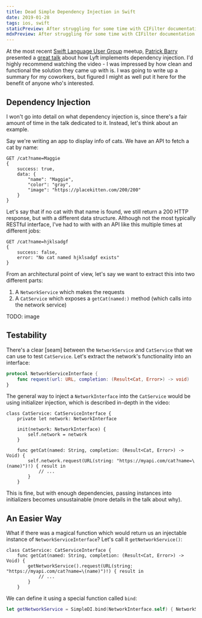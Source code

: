 ```yaml
---
title: Dead Simple Dependency Injection in Swift
date: 2019-01-28
tags: ios, swift
staticPreview: After struggling for some time with CIFilter documentation at work, I've been working on an app which can apply filters interactively for various inputs...
mdxPreview: After struggling for some time with CIFilter documentation at work, I've been [working on an app](https://twitter.com/noahsark769/status/1080580341973348352) which can apply filters interactively for various inputs...
---
```

At the most recent [Swift Language User Group](https://www.meetup.com/swift-language/) meetup, [Patrick Barry](https://twitter.com/patbarry) presented a [great talk](https://www.youtube.com/watch?v=dA9rGQRwHGs) about how Lyft implements dependency injection. I'd highly recommend watching the video - I was impressed by how clean and functional the solution they came up with is. I was going to write up a summary for my coworkers, but figured I might as well put it here for the benefit of anyone who's interested.

## Dependency Injection
I won't go into detail on what dependency injection is, since there's a fair amount of time in the talk dedicated to it. Instead, let's think about an example.

Say we're writing an app to display info of cats. We have an API to fetch a cat by name:

```
GET /cat?name=Maggie
{
    success: true,
    data: {
        "name": "Maggie",
        "color": "gray",
        "image": "https://placekitten.com/200/200"
    }
}
```

Let's say that if no cat with that name is found, we still return a 200 HTTP response, but with a different data structure. Although not the most typically RESTful interface, I've had to with with an API like this multiple times at different jobs:

```
GET /cat?name=hjklsadgf
{
    success: false,
    error: "No cat named hjklsadgf exists"
}
```

From an architectural point of view, let's say we want to extract this into two different parts:

1. A `NetworkService` which makes the requests
2. A `CatService` which exposes a `getCat(named:)` method (which calls into the network service)

TODO: image

## Testability
There's a clear [seam] between the `NetworkService` and `CatService` that we can use to test `CatService`. Let's extract the network's functionality into an interface:

```swift
protocol NetworkServiceInterface {
    func request(url: URL, completion: (Result<Cat, Error>) -> void)
}
```

The general way to inject a `NetworkInterface` into the `CatService` would be using initializer injection, which is described in-depth in the video:

```
class CatService: CatServiceInterface {
    private let network: NetworkInterface

    init(network: NetworkInterface) {
        self.network = network
    }

    func getCat(named: String, completion: (Result<Cat, Error>) -> Void) {
        self.network.request(URL(string: "https://myapi.com/cat?name=\(name)")!) { result in
            // ...
        }
    }
```

This is fine, but with enough dependencies, passing instances into initializers becomes unsustainable (more details in the talk about why).

## An Easier Way
What if there was a magical function which would return us an injectable instance of `NetworkServiceInterface`? Let's call it `getNetworkService()`:

```
class CatService: CatServiceInterface {
    func getCat(named: String, completion: (Result<Cat, Error>) -> Void) {
        getNetworkService().request(URL(string: "https://myapi.com/cat?name=\(name)")!) { result in
            // ...
        }
    }
```

We can define it using a special function called `bind`:

```swift
let getNetworkService = SimpleDI.bind(NetworkInterface.self) { NetworkService.shared }
```
